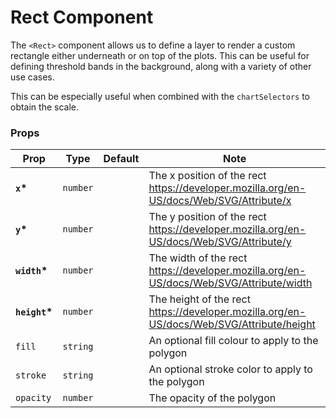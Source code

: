 
# Rect Component

The `<Rect>` component allows us to define a layer to render a custom rectangle either underneath or on top of the plots. This can be useful for defining threshold bands in the background, along with a variety of other use cases.

<Canvas>
    <Story id="components-rect--default" />
</Canvas>

This can be especially useful when combined with the `chartSelectors` to obtain the scale.

<Canvas>
    <Story id="components-rect--thresholds-example" />
</Canvas>

### Props

| Prop           | Type     | Default | Note                                                                                     |
| -------------- | -------- | ------- | ---------------------------------------------------------------------------------------- |
| **`x`\***      | `number` |         | The x position of the rect https://developer.mozilla.org/en-US/docs/Web/SVG/Attribute/x  |
| **`y`\***      | `number` |         | The y position of the rect https://developer.mozilla.org/en-US/docs/Web/SVG/Attribute/y  |
| **`width`\***  | `number` |         | The width of the rect https://developer.mozilla.org/en-US/docs/Web/SVG/Attribute/width   |
| **`height`\*** | `number` |         | The height of the rect https://developer.mozilla.org/en-US/docs/Web/SVG/Attribute/height |
| `fill`         | `string` |         | An optional fill colour to apply to the polygon                                          |
| `stroke`       | `string` |         | An optional stroke color to apply to the polygon                                         |
| `opacity`      | `number` |         | The opacity of the polygon                                                               |

<br />
